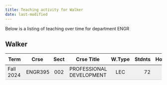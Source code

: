 ```yaml
---
title: Teaching activity for Walker
date: last-modified
---
```


Below is a listing of teaching over time for department ENGR


## Walker

<style type="text/css">
#T_2a616 table {
  width: 100%;
  border-collapse: collapse;
}
#T_2a616 th {
  text-align: center;
  padding: 8px;
}
#T_2a616 td:nth-child(1) {
  padding-right: 10px;
  text-align: left;
}
#T_2a616 td:nth-child(2) {
  padding-right: 5px;
  text-align: left;
}
#T_2a616  td:nth-child(4) {
  padding-right: 5px;
  text-align: left;
}
#T_2a616 td:nth-child(3) {
  text-align: center;
}
#T_2a616  td:nth-child(5) {
  text-align: center;
}
#T_2a616 td:nth-child(6) {
  text-align: right;
}
#T_2a616  td:nth-child(7) {
  text-align: right;
}
#T_2a616_row0_col0, #T_2a616_row0_col1, #T_2a616_row0_col2, #T_2a616_row0_col3, #T_2a616_row0_col4, #T_2a616_row0_col5, #T_2a616_row0_col6 {
  background-color: #f0f0f0;
  border-bottom: 1px solid #ccc;
}
</style>
<table id="T_2a616">
  <thead>
    <tr>
      <th id="T_2a616_level0_col0" class="col_heading level0 col0" >Term</th>
      <th id="T_2a616_level0_col1" class="col_heading level0 col1" >Crse</th>
      <th id="T_2a616_level0_col2" class="col_heading level0 col2" >Sect</th>
      <th id="T_2a616_level0_col3" class="col_heading level0 col3" >Crse Title</th>
      <th id="T_2a616_level0_col4" class="col_heading level0 col4" >W.Type</th>
      <th id="T_2a616_level0_col5" class="col_heading level0 col5" >Stdnts</th>
      <th id="T_2a616_level0_col6" class="col_heading level0 col6" >Hours</th>
    </tr>
  </thead>
  <tbody>
    <tr>
      <td id="T_2a616_row0_col0" class="data row0 col0" >Fall 2024</td>
      <td id="T_2a616_row0_col1" class="data row0 col1" >ENGR395</td>
      <td id="T_2a616_row0_col2" class="data row0 col2" >002</td>
      <td id="T_2a616_row0_col3" class="data row0 col3" >PROFESSIONAL DEVELOPMENT</td>
      <td id="T_2a616_row0_col4" class="data row0 col4" >LEC</td>
      <td id="T_2a616_row0_col5" class="data row0 col5" >72</td>
      <td id="T_2a616_row0_col6" class="data row0 col6" >72</td>
    </tr>
  </tbody>
</table>


